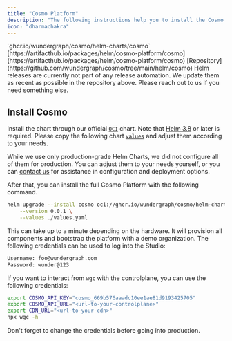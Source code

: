 ```yaml
---
title: "Cosmo Platform"
description: "The following instructions help you to install the Cosmo platform through our official Umbrella Chart on Kubernetes."
icon: "dharmachakra"
---
```


<Card title="Chart Repository" icon="share-nodes" horizontal>
 `ghcr.io/wundergraph/cosmo/helm-charts/cosmo`
</Card>

<Card title="ArtifactHub" icon="link" horizontal href="https://artifacthub.io/packages/helm/cosmo-platform/cosmo">
[https://artifacthub.io/packages/helm/cosmo-platform/cosmo](https://artifacthub.io/packages/helm/cosmo-platform/cosmo)
</Card>

<Card title="Source" icon="github" horizontal href="https://github.com/wundergraph/cosmo/tree/main/helm/cosmo">
[Repository](https://github.com/wundergraph/cosmo/tree/main/helm/cosmo)
</Card>

<Info>
    Helm releases are currently not part of any release automation. We update them as recent as possible in the repository above. Please reach out to us if you need something else.
</Info>

## Install Cosmo

Install the chart through our official [`OCI`](https://helm.sh/docs/topics/registries/) chart. Note that [Helm 3.8](https://helm.sh/docs/topics/registries/) or later is required. Please copy the following chart [`values`](https://github.com/wundergraph/cosmo/blob/main/helm/cosmo/values.yaml) and adjust them according to your needs.

While we use only production-grade Helm Charts, we did not configure all of them for production. You can adjust them to your needs yourself, or you can [contact us](https://wundergraph.com/contact/sales) for assistance in configuration and deployment options.

After that, you can install the full Cosmo Platform with the following command.

```bash
helm upgrade --install cosmo oci://ghcr.io/wundergraph/cosmo/helm-charts/cosmo \
    --version 0.0.1 \
    --values ./values.yaml
```

This can take up to a minute depending on the hardware. It will provision all components and bootstrap the platform with a demo organization. The following credentials can be used to log into the Studio:

```bash
Username: foo@wundergraph.com
Password: wunder@123
```

If you want to interact from `wgc` with the controlplane, you can use the following credentials:

```bash
export COSMO_API_KEY="cosmo_669b576aaadc10ee1ae81d9193425705"
export COSMO_API_URL="<url-to-your-controlplane>"
export CDN_URL="<url-to-your-cdn>"
npx wgc -h
```

<Note>
    Don't forget to change the credentials before going into production.
</Note>
